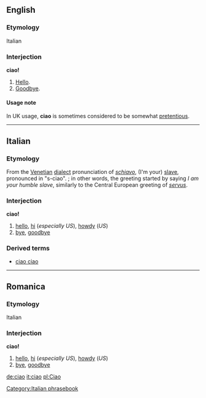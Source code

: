==English==
===Etymology===
Italian

===Interjection===
'''ciao!'''

#[[Hello]].
#[[Goodbye]].

====Usage note====
In UK usage, '''ciao''' is sometimes considered to be somewhat [[pretentious]].

----
== Italian ==
=== Etymology ===
From the [[Venetian]] [[dialect]] pronunciation of ''[[schiavo]]'', (I'm your) [[slave]], pronounced in "s-ciao".<!--provide pronunciation using IPA/SAMPA-->; in other words, the greeting started by saying ''I am your humble slave'', similarly to the Central European greeting of ''[[servus]]''.

===Interjection===
'''ciao!'''

#[[hello]], [[hi]] (''especially US''), [[howdy]] (''US'')
#[[bye]], [[goodbye]]

===Derived terms===
*[[ciao ciao]]

----
== Romanica ==
=== Etymology ===
Italian

===Interjection===
'''ciao!'''

#[[hello]], [[hi]] (''especially US''), [[howdy]] (''US'')
#[[bye]], [[goodbye]]

[[de:ciao]]
[[it:ciao]]
[[pl:Ciao]]
[[Category:Italian phrasebook]]
